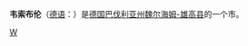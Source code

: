 {{expand|time=2010-08-31T14:59:01+00:00}}
{{unreferenced|time=2010-08-31T14:59:01+00:00}}
{{Infobox Settlement
| name = 韦索布伦<br/>Wessobrunn
| image_skyline = 
| imagesize = 
| image_caption = 
| image_flag = 
| image_shield = 
| pushpin_map = Germany
| pushpin_label_position = bottom
| subdivision_type = 国家
| subdivision_name = {{GER}}
| subdivision_type1 = [[德国行政区划|州]]
| subdivision_name1 = [[巴伐利亚州|巴伐利亚州]]
| subdivision_type2 = [[德国行政区划|县]]
| subdivision_name2 =  [[魏尔海姆-雄高县|魏尔海姆-雄高县]]
| elevation_m = 702
| elevation_ft = 
| area_total_km2 = 51.11
| population_as_of = 2009年
| population_total = 2132
| population_density_km2 = auto
| timezone = [[CET|CET]]
| utc_offset = +1
| timezone_DST = [[CEST|CEST]]
| utc_offset_DST = +2
| latd = 47
| latm = 53
| lats = 
| latNS = N
| longd = 11
| longm = 2
| longs = 
| longEW = E
| website = [http://www.wessobrunn.de 官方网站] 
}}
'''韦索布伦'''（[[德语|德语]]：'''{{lang|de|Wessobrunn}}'''）是[[德国|德国]][[巴伐利亚州|巴伐利亚州]][[魏尔海姆-雄高县|魏尔海姆-雄高县]]的一个市。

{{Authority control}}
{{Germany-stub}}

[[Category:巴伐利亚州市镇|W]]